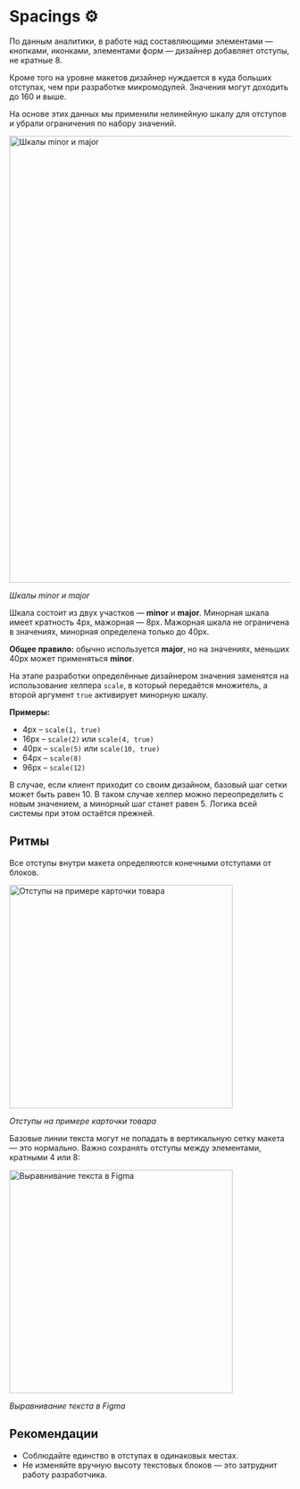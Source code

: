 
<Meta title="Design / Spacings" />

# Spacings ⚙️

По данным аналитики, в работе над составляющими элементами — кнопками, иконками, элементами форм — дизайнер добавляет отступы, не кратные 8.

Кроме того на уровне макетов дизайнер нуждается в куда больших отступах, чем при разработке микромодулей. Значения могут доходить до 160 и выше.

На основе этих данных мы применили нелинейную шкалу для отступов и убрали ограничения по набору значений.

<img src="images/spacings/scale.png" alt="Шкалы minor и major" width="800" />

_Шкалы minor и major_

Шкала состоит из двух участков — **minor** и **major**. Минорная шкала имеет кратность 4px, мажорная — 8px. Мажорная шкала не ограничена в значениях, минорная определена только до 40px.

**Общее правило:** обычно используется **major**, но на значениях, меньших 40px может применяться **minor**.

На этапе разработки определённые дизайнером значения заменятся на использование хелпера `scale`, в который передаётся множитель, а второй аргумент `true` активирует минорную шкалу.

**Примеры:**

-   4px – `scale(1, true)`
-   16px – `scale(2)` или `scale(4, true)`
-   40px – `scale(5)` или `scale(10, true)`
-   64px – `scale(8)`
-   96px – `scale(12)`

В случае, если клиент приходит со своим дизайном, базовый шаг сетки может быть равен 10. В таком случае хелпер можно переопределить с новым значением, а минорный шаг станет равен 5. Логика всей системы при этом остаётся прежней.

## Ритмы

Все отступы внутри макета определяются конечными отступами от блоков.

<img src="images/spacings/product-card.jpg" alt="Отступы на примере карточки товара" width="400" />

_Отступы на примере карточки товара_

Базовые линии текста могут не попадать в вертикальную сетку макета — это нормально. Важно сохранять отступы между элементами, кратными 4 или 8:

<img src="images/spacings/text.png" alt="Выравнивание текста в Figma" width="400" />

_Выравнивание текста в Figma_

## Рекомендации

-   Соблюдайте единство в отступах в одинаковых местах.
-   Не изменяйте вручную высоту текстовых блоков — это затруднит работу разработчика.
